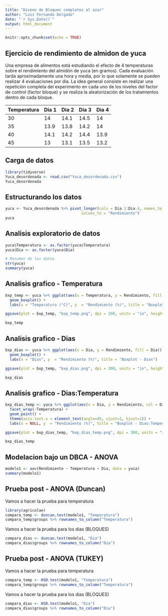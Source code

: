 ```yaml
---
title: "Diseno de Bloques completos al azar"
author: "Luis Fernando Delgado"
date: "`r Sys.Date()`"
output: html_document
---
```


```r
knitr::opts_chunk$set(echo = TRUE)
```

## Ejercicio de rendimiento de almidon de yuca

Una empresa de alimentos está estudiando el efecto de 4 temperaturas sobre el rendimiento del almidón de yuca (en gramos). Cada evaluación tarda aproximadamente una hora y media, por lo que solamente se pueden realizar 4 evaluaciones por día. La idea general consiste en realizar una repetición completa del experimento en cada uno de los niveles del factor de control (factor bloque) y se realiza la aleatorización de los tratamientos dentro de cada bloque.

| Temperatura | Dia 1 | Dia 2 | Dia 3 | Dia 4 |
|-------------|-------|-------|-------|-------|
| 30          | 14    | 14.1  | 14.5  | 14    |
| 35          | 13.9  | 13.8  | 14.2  | 14    |
| 40          | 14.1  | 14.2  | 14.4  | 13.9  |
| 45          | 13    | 13.1  | 13.5  | 13.2  |

## Carga de datos
```r
library(tidyverse)
Yuca_desordenada <- read.csv("Yuca_desordenada.csv")
Yuca_desordenada
```

## Estructurando los datos

```r
yuca <- Yuca_desordenada %>% pivot_longer(cols = Dia.1:Dia.4, names_to = "Dia",
                                  values_to = "Rendimiento")
yuca
```

## Analisis exploratorio de datos

```r
yuca$Temperatura <- as.factor(yuca$Temperatura)
yuca$Dia <- as.factor(yuca$Dia)

# Resumen de los datos
str(yuca)
summary(yuca)
```
## Analisis grafico - Temperatura

```r
bxp_temp <- yuca %>% ggplot(aes(x = Temperatura, y = Rendimiento, fill = Temperatura)) +
  geom_boxplot() +
  labs(x = "Temperatura (°C)", y  = "Rendimiento (%)", title = "Boxplot - Temperatura")

ggsave(plot = bxp_temp, "bxp_temp.png", dpi = 300, units = "in", height = 6, width = 8)

bxp_temp
```

## Analisis grafico - Dias

```r
bxp_dias <- yuca %>% ggplot(aes(x = Dia, y = Rendimiento, fill = Dia)) +
  geom_boxplot() +
  labs(x = "Dias", y  = "Rendimiento (%)", title = "Boxplot - Dias")

ggsave(plot = bxp_temp, "bxp_dias.png", dpi = 300, units = "in", height = 6, width = 8)

bxp_dias
```

## Analisis grafico - Dias:Temperatura

```r
bxp_dias_temp <- yuca %>% ggplot(aes(x = Dia, y = Rendimiento, col = Dia)) +
  facet_wrap(~Temperatura) +
  geom_point() +
  theme(axis.text.x = element_text(angle=45, vjust=1, hjust=1)) +
  labs(x = NULL, y  = "Rendimiento (%)", title = "Boxplot - Dias:Temperatura")

ggsave(plot = bxp_dias_temp, "bxp_dias_temp.png", dpi = 300, units = "in", height = 6, width = 8)

bxp_dias_temp
```

## Modelacion bajo un DBCA - ANOVA

```r
modelo1 <- aov(Rendimiento ~ Temperatura + Dia, data = yuca)
summary(modelo1)
```

## Prueba post - ANOVA (Duncan)

Vamos a hacer la prueba para temperatura

```r
library(agricolae)
compara_temp <- duncan.test(modelo1, "Temperatura")
compara_temp$groups %>% rownames_to_column("Temperatura")
```

Vamos a hacer la prueba para los dias (BLOQUES)

```r
compara_dias <- duncan.test(modelo1, "Dia")
compara_dias$groups %>% rownames_to_column("Dia")
```

## Prueba post - ANOVA (TUKEY)

Vamos a hacer la prueba para temperatura

```r
compara_temp <- HSD.test(modelo1, "Temperatura")
compara_temp$groups %>% rownames_to_column("Temperatura")
```

Vamos a hacer la prueba para los dias (BLOQUES)

```r
compara_dias <- HSD.test(modelo1, "Dia")
compara_dias$groups %>% rownames_to_column("Dia")
```

